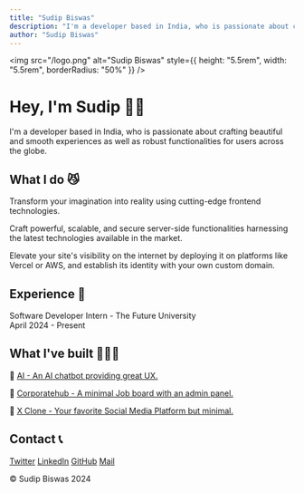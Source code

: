 ```yaml
---
title: "Sudip Biswas"
description: "I'm a developer based in India, who is passionate about crafting beautiful and smooth experiences as well as robust functionalities for users across the globe."
author: "Sudip Biswas"
---
```


<img
  src="/logo.png"
  alt="Sudip Biswas"
  style={{ height: "5.5rem", width: "5.5rem", borderRadius: "50%" }}
/>

# Hey, I'm Sudip 👋🏻

I'm a developer based in India, who is passionate about crafting beautiful and smooth experiences as well as robust functionalities for users across the globe.

## What I do 😼

Transform your imagination into reality using cutting-edge frontend technologies.

Craft powerful, scalable, and secure server-side functionalities harnessing the latest technologies available in the market.

Elevate your site's visibility on the internet by deploying it on platforms like Vercel or AWS, and establish its identity with your own custom domain.

## Experience 💼

Software Developer Intern - The Future University <br /> April 2024 - Present

## What I've built 👨🏻‍💻

🔗 [AI - An AI chatbot providing great UX.](https://ai.sudipbiswas.me)

🔗 [Corporatehub - A minimal Job board with an admin panel.](https://corporatehub.vercel.app)

🔗 [X Clone - Your favorite Social Media Platform but minimal.](https://x-clone.sudipbiswas.me)

## Contact 📞

[Twitter](https://x.com/sudipbiswas_dev) [LinkedIn](https://linkedin.com/in/sudipb7) [GitHub](https://github.com/sudipb7) [Mail](mailto:sudipbiswas2142@gmail.com)

&copy; Sudip Biswas 2024
